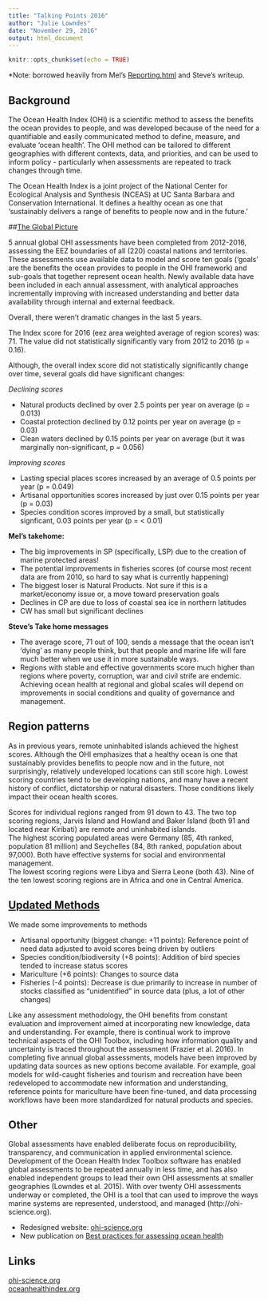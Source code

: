 ```yaml
---
title: "Talking Points 2016"
author: "Julie Lowndes"
date: "November 29, 2016"
output: html_document
---
```


```r
knitr::opts_chunk$set(echo = TRUE)
```
*Note: borrowed heavily from Mel's [Reporting.html](https://rawgit.com/OHI-Science/ohi-global/draft/global2016/Reporting/Reporting.html) and Steve's writeup.

## Background
The Ocean Health Index (OHI) is a scientific method to assess the benefits the ocean provides to people, and was developed because of the need for a quantifiable and easily communicated method to define, measure, and evaluate ‘ocean health’. 
The OHI method can be tailored to different geographies with different contexts, data, and priorities, and can be used to inform policy - particularly when assessments are repeated to track changes through time.

The Ocean Health Index is a joint project of the National Center for Ecological Analysis and Synthesis (NCEAS) at UC Santa Barbara and Conservation International. 
It defines a healthy ocean as one that 'sustainably delivers a range of benefits to people now and in the future.’


##[The Global Picture](https://rawgit.com/OHI-Science/ohi-global/draft/global2016/Reporting/Reporting.html#the_global_picture)

5 annual global OHI assessments have been completed from 2012-2016, assessing the EEZ boundaries of all (220) coastal nations and territories. 
These assessments use available data to model and score ten goals (‘goals’ are the benefits the ocean provides to people in the OHI framework) and sub-goals that together represent ocean health. 
Newly available data have been included in each annual assessment, with analytical approaches incrementally improving with increased understanding and better data availability through internal and external feedback. 

Overall, there weren’t dramatic changes in the last 5 years.

The Index score for 2016 (eez area weighted average of region scores) was: 71. The value did not statistically significantly vary from 2012 to 2016 (p = 0.16).

Although, the overall index score did not statistically significantly change over time, several goals did have significant changes:

*Declining scores*

- Natural products declined by over 2.5 points per year on average (p = 0.013)
- Coastal protection declined by 0.12 points per year on average (p = 0.03)
- Clean waters declined by 0.15 points per year on average (but it was marginally non-significant, p = 0.056)

*Improving scores*

- Lasting special places scores increased by an average of 0.5 points per year (p = 0.049)
- Artisanal opportunities scores increased by just over 0.15 points per year (p = 0.03)
- Species condition scores improved by a small, but statistically signficant, 0.03 points per year (p = < 0.01)

**Mel's takehome:**

- The big improvements in SP (specifically, LSP) due to the creation of marine protected areas!
- The potential improvements in fisheries scores (of course most recent data are from 2010, so hard to say what is currently happening)
- The biggest loser is Natural Products. Not sure if this is a market/economy issue or, a move toward preservation goals
- Declines in CP are due to loss of coastal sea ice in northern latitudes
- CW has small but significant declines

**Steve's Take home messages**

- The average score, 71 out of 100, sends a message that the ocean isn’t ‘dying’ as many people think, but that people and marine life will fare much better when we use it in more sustainable ways.
- Regions with stable and effective governments score much higher than regions where poverty, corruption, war and civil strife are endemic. Achieving ocean health at regional and global scales will depend on improvements in social conditions and quality of governance and management. 


## Region patterns

As in previous years, remote uninhabited islands achieved the highest scores. 
Although the OHI emphasizes that a healthy ocean is one that sustainably provides benefits to people now and in the future, not surprisingly, relatively undeveloped locations can still score high. 
Lowest scoring countries tend to be developing nations, and many have a recent history of conflict, dictatorship or natural disasters. Those conditions likely impact their ocean health scores. 

Scores for individual regions ranged from 91 down to 43. The two top scoring regions, Jarvis Island and Howland and Baker Island (both 91 and located near Kiribati) are remote and uninhabited islands.  
The highest scoring populated areas were Germany (85, 4th ranked, population 81 million) and Seychelles (84, 8th ranked, population about 97,000). 
Both have effective systems for social and environmental management.  
The lowest scoring regions were Libya and Sierra Leone (both 43). Nine of the ten lowest scoring regions are in Africa and one in Central America. 


## [Updated Methods](https://rawgit.com/OHI-Science/ohi-global/draft/global2016/Reporting/Reporting.html#comparing_assessment_years)

We made some improvements to methods

- Artisanal opportunity (biggest change: +11 points): Reference point of need data adjusted to avoid scores being driven by outliers
- Species condition/biodiversity (+8 points): Addition of bird species tended to increase status scores
- Mariculture (+6 points): Changes to source data
- Fisheries (-4 points): Decrease is due primarily to increase in number of stocks classified as “unidentified” in source data (plus, a lot of other changes)

Like any assessment methodology, the OHI benefits from constant evaluation and improvement aimed at incorporating new knowledge, data and understanding. 
For example, there is continual work to improve technical aspects of the OHI Toolbox, including how information quality and uncertainty is traced throughout the assessment (Frazier et al. 2016). 
In completing five annual global assessments, models have been improved by updating data sources as new options become available. 
For example, goal models for wild-caught fisheries and tourism and recreation have been redeveloped to accommodate new information and understanding, reference points for mariculture have been fine-tuned, and data processing workflows have been more standardized for natural products and species.

## Other

Global assessments have enabled deliberate focus on reproducibility, transparency, and communication in applied environmental science. 
Development of the Ocean Health Index Toolbox software has enabled global assessments to be repeated annually in less time, and has also enabled independent groups to lead their own OHI assessments at smaller geographies (Lowndes et al. 2015). 
With over twenty OHI assessments underway or completed, the OHI is a tool that can used to improve the ways marine systems are represented, understood, and managed (http://ohi-science.org).

- Redesigned website: [ohi-science.org](http://ohi-science.org)  
- New publication on [Best practices for assessing ocean health](https://peerj.com/articles/1503/)

## Links

[ohi-science.org](http://ohi-science.org)  
[oceanhealthindex.org](http://oceanhealthindex.org)

